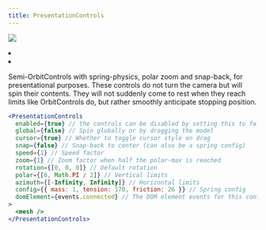 ```yaml
---
title: PresentationControls
---
```


![](https://img.shields.io/badge/-Dom only-red)

<Grid cols={4}>
  <li>
    <Codesandbox id="kheke" />
  </li>
  <li>
    <Codesandbox id="qyz5r" />
  </li>
</Grid>

Semi-OrbitControls with spring-physics, polar zoom and snap-back, for presentational purposes. These controls do not turn the camera but will spin their contents. They will not suddenly come to rest when they reach limits like OrbitControls do, but rather smoothly anticipate stopping position.

```jsx
<PresentationControls
  enabled={true} // the controls can be disabled by setting this to false
  global={false} // Spin globally or by dragging the model
  cursor={true} // Whether to toggle cursor style on drag
  snap={false} // Snap-back to center (can also be a spring config)
  speed={1} // Speed factor
  zoom={1} // Zoom factor when half the polar-max is reached
  rotation={[0, 0, 0]} // Default rotation
  polar={[0, Math.PI / 2]} // Vertical limits
  azimuth={[-Infinity, Infinity]} // Horizontal limits
  config={{ mass: 1, tension: 170, friction: 26 }} // Spring config
  domElement={events.connected} // The DOM element events for this controller will attach to
>
  <mesh />
</PresentationControls>
```
